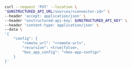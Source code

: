 ```bash REST (Change)
curl --request 'PUT' --location \
"$UNSTRUCTURED_API_URL/sources/<connector-id>" \
--header 'accept: application/json' \
--header "unstructured-api-key: $UNSTRUCTURED_API_KEY" \
--header 'content-type: application/json' \
--data \
'{
    "config": {
        "remote_url": "<remote-url>",
        "recursive": <true|false>,
        "box_app_config": "<box-app-config>" 
    }
}'
```